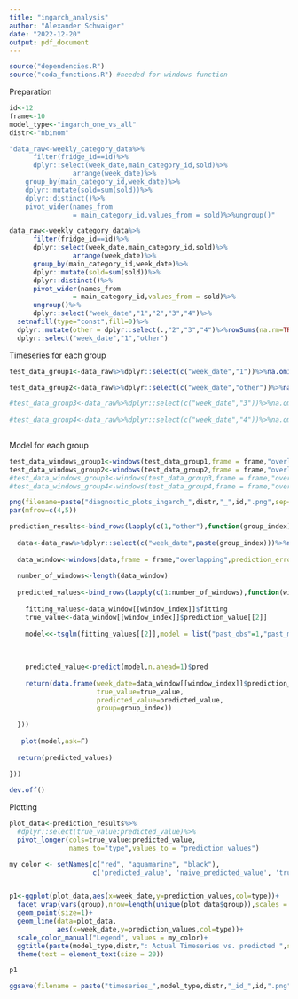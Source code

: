 ```yaml
---
title: "ingarch_analysis"
author: "Alexander Schwaiger"
date: "2022-12-20"
output: pdf_document
---
```


```r
source("dependencies.R")
source("coda_functions.R") #needed for windows function
```


Preparation
```r
id<-12
frame<-10
model_type<-"ingarch_one_vs_all"
distr<-"nbinom"
```



```r
"data_raw<-weekly_category_data%>%
      filter(fridge_id==id)%>%
      dplyr::select(week_date,main_category_id,sold)%>%
                arrange(week_date)%>%
    group_by(main_category_id,week_date)%>%
    dplyr::mutate(sold=sum(sold))%>%
    dplyr::distinct()%>%
    pivot_wider(names_from 
                = main_category_id,values_from = sold)%>%ungroup()"

data_raw<-weekly_category_data%>%
      filter(fridge_id==id)%>%
      dplyr::select(week_date,main_category_id,sold)%>%
                arrange(week_date)%>%
      group_by(main_category_id,week_date)%>%
      dplyr::mutate(sold=sum(sold))%>%
      dplyr::distinct()%>%
      pivot_wider(names_from 
                = main_category_id,values_from = sold)%>%
      ungroup()%>%
      dplyr::select("week_date","1","2","3","4")%>%
  setnafill(type="const",fill=0)%>%
  dplyr::mutate(other = dplyr::select(.,"2","3","4")%>%rowSums(na.rm=TRUE))%>%
  dplyr::select("week_date","1","other")

```


Timeseries for each group

```r
test_data_group1<-data_raw%>%dplyr::select(c("week_date","1"))%>%na.omit()

test_data_group2<-data_raw%>%dplyr::select(c("week_date","other"))%>%na.omit()

#test_data_group3<-data_raw%>%dplyr::select(c("week_date","3"))%>%na.omit()
   
#test_data_group4<-data_raw%>%dplyr::select(c("week_date","4"))%>%na.omit()
      
```


Model for each group

```r
test_data_windows_group1<-windows(test_data_group1,frame = frame,"overlapping",prediction_error_step = 1)
test_data_windows_group2<-windows(test_data_group2,frame = frame,"overlapping",prediction_error_step = 1)
#test_data_windows_group3<-windows(test_data_group3,frame = frame,"overlapping",prediction_error_step = 1)
#test_data_windows_group4<-windows(test_data_group4,frame = frame,"overlapping",prediction_error_step = 1)
```


```r
png(filename=paste("diagnostic_plots_ingarch_",distr,"_",id,".png",sep=""), width = 25, height = 20, units = "cm",res=200)
par(mfrow=c(4,5))

prediction_results<-bind_rows(lapply(c(1,"other"),function(group_index){
  
  data<-data_raw%>%dplyr::select(c("week_date",paste(group_index)))%>%na.omit()
  
  data_window<-windows(data,frame = frame,"overlapping",prediction_error_step = 1)
  
  number_of_windows<-length(data_window)
  
  predicted_values<-bind_rows(lapply(c(1:number_of_windows),function(window_index){
    
    fitting_values<-data_window[[window_index]]$fitting
    true_value<-data_window[[window_index]]$prediction_value[[2]]
    
    model<<-tsglm(fitting_values[[2]],model = list("past_obs"=1,"past_mean"=2),distr = distr)
   
    
    
    predicted_value<-predict(model,n.ahead=1)$pred
    
    return(data.frame(week_date=data_window[[window_index]]$prediction_value[[1]],
                      true_value=true_value,
                      predicted_value=predicted_value,
                      group=group_index))
    
  }))
  
   plot(model,ask=F)
  
  return(predicted_values)
  
}))

dev.off()
```


Plotting
```r
plot_data<-prediction_results%>%
  #dplyr::select(true_value:predicted_value)%>%
  pivot_longer(cols=true_value:predicted_value,
               names_to="type",values_to = "prediction_values")
```

```r
my_color <- setNames(c("red", "aquamarine", "black"),
                     c('predicted_value', 'naive_predicted_value', 'true_value'))


p1<-ggplot(plot_data,aes(x=week_date,y=prediction_values,col=type))+
  facet_wrap(vars(group),nrow=length(unique(plot_data$group)),scales = "free")+
  geom_point(size=1)+
  geom_line(data=plot_data,
            aes(x=week_date,y=prediction_values,col=type))+
  scale_color_manual("Legend", values = my_color)+
  ggtitle(paste(model_type,distr,": Actual Timeseries vs. predicted ",sep=" "),subtitle = paste("Fridge ID:",id,sep=" "))+
  theme(text = element_text(size = 20))  

p1

ggsave(filename = paste("timeseries_",model_type,distr,"_id_",id,".png",sep=""),plot=p1,height = 15,width = 20)
```



